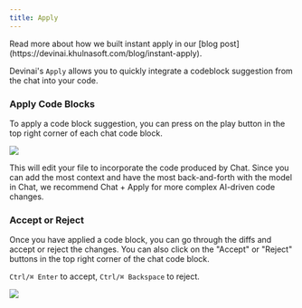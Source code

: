 ```yaml
---
title: Apply
---
```


<Info>
    Read more about how we built instant apply in our [blog
    post](https://devinai.khulnasoft.com/blog/instant-apply).
</Info>

Devinai's `Apply` allows you to quickly integrate a codeblock suggestion from the chat into your code.

### Apply Code Blocks

To apply a code block suggestion, you can press on the play button in the top right corner of each chat code block.

<Frame>
    <img src="/images/chat/apply.png" />
</Frame>

This will edit your file to incorporate the code produced by Chat. Since you can add the most context and have the most back-and-forth with the model in Chat,
we recommend Chat + Apply for more complex AI-driven code changes.

### Accept or Reject

Once you have applied a code block, you can go through the diffs and accept or reject the changes. You can also click
on the "Accept" or "Reject" buttons in the top right corner of the chat code block.

`Ctrl/⌘ Enter` to accept, `Ctrl/⌘ Backspace` to reject.

<Frame>
    <img src="/images/chat/accept-apply.png" />
</Frame>
